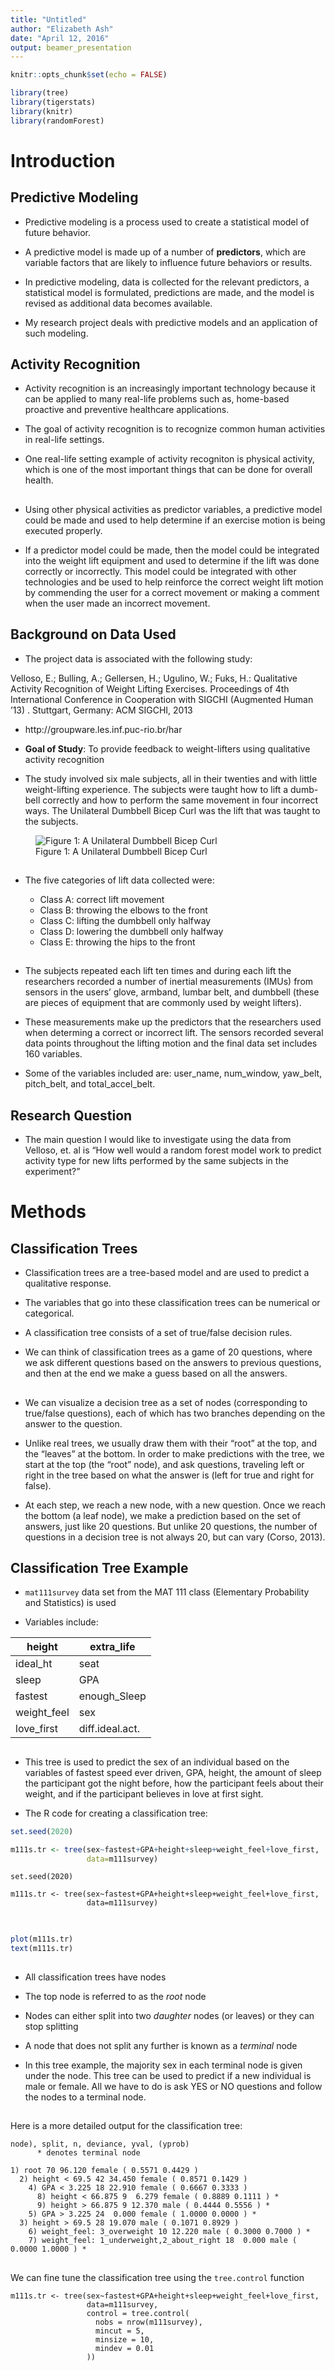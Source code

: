 ```yaml
---
title: "Untitled"
author: "Elizabeth Ash"
date: "April 12, 2016"
output: beamer_presentation
---
```


```r
knitr::opts_chunk$set(echo = FALSE)

library(tree)
library(tigerstats)
library(knitr)
library(randomForest)
```

# Introduction

## Predictive Modeling

- Predictive modeling is a process used to create a statistical model of future behavior. 

- A predictive model is made up of a number of **predictors**, which are variable factors that are likely to influence future behaviors or results.

- In predictive modeling, data is collected for the relevant predictors, a statistical model is formulated,
predictions are made, and the model is revised as additional data becomes available.

- My research project deals with predictive models and an application of such modeling.


## Activity Recognition

- Activity recognition is an increasingly important technology because it can be applied to many real-life problems such as, home-based proactive and preventive healthcare applications.

- The goal of activity recognition is to recognize common human activities in real-life settings.

- One real-life setting example of activity recogniton is physical activity, which is one of the most important things that can be done for overall health.

## 

- Using other physical activities as predictor variables, a predictive model could be made and used to help determine if an exercise motion is being executed properly.

-  If a predictor model could be made, then the model could be integrated into the weight lift equipment and used to determine if the lift was done correctly or incorrectly. This model could be integrated with other technologies and be used to help reinforce the correct weight lift motion by commending the user for a correct movement or making a comment when the user made an incorrect movement.


## Background on Data Used

- The project data is associated with the following study:

Velloso, E.; Bulling, A.; Gellersen, H.; Ugulino, W.; Fuks, H.: Qualitative Activity Recognition of Weight Lifting Exercises. Proceedings of 4th International Conference in Cooperation with SIGCHI (Augmented Human '13) . Stuttgart, Germany: ACM SIGCHI, 2013

- http://groupware.les.inf.puc-rio.br/har

- **Goal of Study**: To provide feedback to weight-lifters using qualitative activity recognition
  
- The study involved six male subjects, all in their twenties and with little weight-lifting experience. The subjects were taught how to lift a dumb-bell correctly and how to perform the same movement in four incorrect ways. The Unilateral Dumbbell Bicep Curl was the lift that was taught to the subjects.

![Figure 1: A Unilateral Dumbbell Bicep Curl](http://www.dumbbell-exercises.com/exercises/biceps/images/2.gif)

## 

- The five categories of lift data collected were:
  
    * Class A: correct lift movement
    * Class B: throwing the elbows to the front
    * Class C: lifting the dumbbell only halfway
    * Class D: lowering the dumbbell only halfway
    * Class E: throwing the hips to the front

##

- The subjects repeated each lift ten times and during each lift the researchers recorded a number of inertial measurements (IMUs) from sensors in the users' glove, armband, lumbar belt, and dumbbell (these are pieces of equipment that are commonly used by weight lifters).

- These measurements make up the predictors that the researchers used when determing a correct or incorrect lift. The sensors recorded several data points throughout the lifting motion and the final data set includes 160 variables. 

- Some of the variables included are: user_name, num_window, yaw_belt, pitch_belt, and total_accel_belt. 

## Research Question

- The main question I would like to investigate using the data from Velloso, et. al is "How well would a random forest model work to predict activity type for new lifts performed by the same subjects in the experiment?"


# Methods

## Classification Trees

- Classification trees are a tree-based model and are used to predict a qualitative response. 

- The variables that go into these classification trees can be numerical or categorical. 

- A classification tree consists of a set of true/false decision rules.

- We can think of classification trees as a game of 20 questions, where we ask different questions based on the answers to previous questions, and then at the end we make a guess based on all the answers. 

## 

- We can visualize a decision tree as a set of nodes (corresponding to true/false questions), each of which has two branches depending on the answer to the question. 

- Unlike real trees, we usually draw them with their “root” at the top, and the “leaves” at the bottom. In order to make predictions with the tree, we start at the top (the “root” node), and ask questions, traveling left or right in the tree based on what the answer is (left for true and right for false). 

- At each step, we reach a new node, with a new question. Once we reach the bottom (a leaf node), we make a prediction based on the set of answers, just like 20 questions. But unlike 20 questions, the number of questions in a decision tree is not always 20, but can vary (Corso, 2013). 

## Classification Tree Example

- `mat111survey` data set from the MAT 111 class (Elementary Probability and Statistics) is used

- Variables include:

| height | extra_life |
| ---- | --- |
| ideal_ht | seat |
| sleep | GPA |
| fastest | enough_Sleep |
| weight_feel | sex |
|love_first | diff.ideal.act. |
  
  
##

- This tree is used to predict the sex of an individual based on the variables of fastest speed ever driven, GPA, height, the amount of sleep the participant got the night before, how the participant feels about their weight, and if the participant believes in love at first sight.

- The R code for creating a classification tree:

```r
set.seed(2020)

m111s.tr <- tree(sex~fastest+GPA+height+sleep+weight_feel+love_first,
                 data=m111survey)

```

```
set.seed(2020)

m111s.tr <- tree(sex~fastest+GPA+height+sleep+weight_feel+love_first,
                 data=m111survey)


```

##

```r
plot(m111s.tr)
text(m111s.tr)
```


## 

- All classification trees have nodes

- The top node is referred to as the *root* node 

- Nodes can either split into two *daughter* nodes (or leaves) or they can stop splitting

- A node that does not split any further is known as a *terminal* node 

- In this tree example, the majority sex in each terminal node is given under the node. This tree can be used to predict if a new individual is male or female. All we have to do is ask YES or NO questions and follow the nodes to a terminal node.



##

Here is a more detailed output for the classification tree:

```
node), split, n, deviance, yval, (yprob)
      * denotes terminal node

1) root 70 96.120 female ( 0.5571 0.4429 )  
  2) height < 69.5 42 34.450 female ( 0.8571 0.1429 )  
    4) GPA < 3.225 18 22.910 female ( 0.6667 0.3333 )  
      8) height < 66.875 9  6.279 female ( 0.8889 0.1111 ) *
      9) height > 66.875 9 12.370 male ( 0.4444 0.5556 ) *
    5) GPA > 3.225 24  0.000 female ( 1.0000 0.0000 ) *
  3) height > 69.5 28 19.070 male ( 0.1071 0.8929 )  
    6) weight_feel: 3_overweight 10 12.220 male ( 0.3000 0.7000 ) *
    7) weight_feel: 1_underweight,2_about_right 18  0.000 male ( 0.0000 1.0000 ) *

```

##

We can fine tune the classification tree using the `tree.control` function

```
m111s.tr <- tree(sex~fastest+GPA+height+sleep+weight_feel+love_first,
                 data=m111survey,
                 control = tree.control(
                   nobs = nrow(m111survey),
                   mincut = 5,
                   minsize = 10,
                   mindev = 0.01
                 ))

```